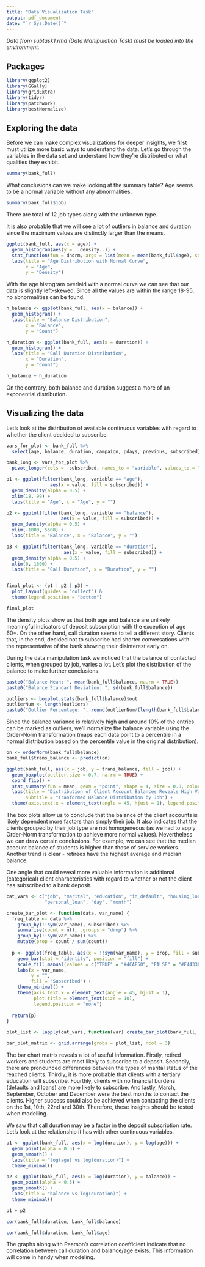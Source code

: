 ```yaml
---
title: "Data Visualization Task"
output: pdf_document
date: "`r Sys.Date()`"
---
```


*Data from subtask1.rmd (Data Manipulation Task) must be loaded into the environment.*

## Packages

```r
library(ggplot2)
library(GGally)
library(gridExtra)
library(tidyr)
library(patchwork)
library(bestNormalize)
```

## Exploring the data

Before we can make complex visualizations for deeper insights, we first must utilize more basic ways to understand the data. Let's go through the variables in the data set and understand how they're distributed or what qualities they exhibit.

```r
summary(bank_full)
```

What conclusions can we make looking at the summary table? Age seems to be a normal variable without any abnormalities.

```r
summary(bank_full$job)
```
There are total of 12 job types along with the unknown type.

It is also probable that we will see a lot of outliers in balance and duration since the maximum values are distinctly larger than the means.




```r
ggplot(bank_full, aes(x = age)) +
  geom_histogram(aes(y = ..density..)) +
  stat_function(fun = dnorm, args = list(mean = mean(bank_full$age), sd = sd(bank_full$age)), color = "red", linewidth = 1.2) +
  labs(title = "Age Distribution with Normal Curve",
       x = "Age",
       y = "Density")
```
With the age histogram overlaid with a normal curve we can see that our data is slightly left-skewed. Since all the values are within the range 18-95, no abnormalities can be found.


```r
h_balance <- ggplot(bank_full, aes(x = balance)) +
  geom_histogram() +
  labs(title = "Balance Distribution",
       x = "Balance",
       y = "Count")

h_duration <- ggplot(bank_full, aes(x = duration)) +
  geom_histogram() +
  labs(title = "Call Duration Distribution",
       x = "Duration",
       y = "Count")

h_balance + h_duration
```

On the contrary, both balance and duration suggest a more of an exponential distribution.

## Visualizing the data

Let's look at the distribution of available continuous variables with regard to whether the client decided to subscribe.

```r
vars_for_plot <- bank_full %>%
  select(age, balance, duration, campaign, pdays, previous, subscribed)

bank_long <- vars_for_plot %>%
  pivot_longer(cols = -subscribed, names_to = "variable", values_to = "value")

p1 <- ggplot(filter(bank_long, variable == "age"),
                aes(x = value, fill = subscribed)) +
  geom_density(alpha = 0.5) +
  xlim(18, 99) +
  labs(title = "Age", x = "Age", y = "")

p2 <- ggplot(filter(bank_long, variable == "balance"),
                    aes(x = value, fill = subscribed)) +
  geom_density(alpha = 0.5) +
  xlim(-1000, 5500) +
  labs(title = "Balance", x = "Balance", y = "")

p3 <- ggplot(filter(bank_long, variable == "duration"),
                     aes(x = value, fill = subscribed)) +
  geom_density(alpha = 0.5) +
  xlim(0, 1600) +
  labs(title = "Call Duration", x = "Duration", y = "")


final_plot <- (p1 | p2 | p3) +
  plot_layout(guides = "collect") &
  theme(legend.position = "bottom")

final_plot
```

The density plots show us that both age and balance are unlikely meaningful indicators of deposit subscription with the exception of age 60+. On the other hand, call duration seems to tell a different story. Clients that, in the end, decided not to subscribe had shorter conversations with the representative of the bank showing their disinterest early on.

During the data manipulation task we noticed that the balance of contacted clients, when grouped by job, varies a lot. Let's plot the distribution of the balance to make further conclusions.

```r
paste0("Balance Mean: ", mean(bank_full$balance, na.rm = TRUE))
paste0("Balance Standart Deviation: ", sd(bank_full$balance))

outliers <- boxplot.stats(bank_full$balance)$out
outlierNum <- length(outliers)
paste0("Outlier Percentage: ", round(outlierNum/(length(bank_full$balance)) * 100, 2))

```

Since the balance variance is relatively high and around 10% of the entries can be marked as outliers, we'll normalize the balance variable using the Order-Norm transformation (maps each data point to a percentile in a normal distribution based on the percentile value in the original distribution).

```r
on <- orderNorm(bank_full$balance)
bank_full$trans_balance <- predict(on)

ggplot(bank_full, aes(x = job, y = trans_balance, fill = job)) + 
  geom_boxplot(outlier.size = 0.7, na.rm = TRUE) +
  coord_flip() + 
  stat_summary(fun = mean, geom = "point", shape = 4, size = 0.8, color = "black", na.rm = TRUE) + 
  labs(title = "Distribution of Client Account Balances Reveals High Variance",
       subtitle = "Tranformed Balance Distribution by Job") +
  theme(axis.text.x = element_text(angle = 45, hjust = 1), legend.position = "none")
```

The box plots allow us to conclude that the balance of the client accounts is likely dependent more factors than simply their job. It also indicates that the clients grouped by their job type are not homogeneous (as we had to apply Order-Norm transformation to achieve more normal values). Nevertheless we can draw certain conclusions. For example, we can see that the median account balance of students is higher than those of service workers. Another trend is clear - retirees have the highest average and median balance.

One angle that could reveal more valuable information is additional (categorical) client characteristics with regard to whether or not the client has subscribed to a bank deposit.

```r
cat_vars <- c("job", "marital", "education", "in_default", "housing_loan", 
              "personal_loan", "day", "month")

create_bar_plot <- function(data, var_name) {
  freq_table <- data %>%
    group_by(!!sym(var_name), subscribed) %>%
    summarise(count = n(), .groups = "drop") %>%
    group_by(!!sym(var_name)) %>%
    mutate(prop = count / sum(count))
  
  p <- ggplot(freq_table, aes(x = !!sym(var_name), y = prop, fill = subscribed)) +
    geom_bar(stat = "identity", position = "fill") +
    scale_fill_manual(values = c("TRUE" = "#4CAF50", "FALSE" = "#F44336")) +
    labs(x = var_name,
         y = "",
         fill = "Subscribed") +
    theme_minimal() +
    theme(axis.text.x = element_text(angle = 45, hjust = 1),
          plot.title = element_text(size = 10),
          legend.position = "none")
  
  return(p)
}

plot_list <- lapply(cat_vars, function(var) create_bar_plot(bank_full, var))

bar_plot_matrix <- grid.arrange(grobs = plot_list, ncol = 3)
```

The bar chart matrix reveals a lot of useful information. Firstly, retired workers and students are most likely to subscribe to a deposit. Secondly, there are pronounced differences between the types of marital status of the reached clients. Thirdly, it is more probable that clients with a tertiary education will subscribe. Fourthly, clients with no financial burdens (defaults and loans) are more likely to subscribe. And lastly, March, September, October and December were the best months to contact the clients. Higher success could also be achieved when contacting the clients on the 1st, 10th, 22nd and 30th. Therefore, these insights should be tested when modelling.

We saw that call duration may be a factor in the deposit subscription rate. Let's look at the relationship it has with other continuous variables.

```r
p1 <- ggplot(bank_full, aes(x = log(duration), y = log(age))) +
  geom_point(alpha = 0.5) + 
  geom_smooth() +
  labs(title = "log(age) vs log(duration)") +
  theme_minimal()

p2 <- ggplot(bank_full, aes(x = log(duration), y = balance)) +
  geom_point(alpha = 0.5) +
  geom_smooth() +
  labs(title = "balance vs log(duration)") +
  theme_minimal()

p1 + p2
```

```r
cor(bank_full$duration, bank_full$balance)

cor(bank_full$duration, bank_full$age)
```

The graphs along with Pearson's correlation coefficient indicate that no correlation between call duration and balance/age exists. This information will come in handy when modeling.
